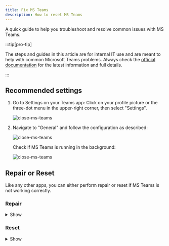 ```yaml
---
title: Fix MS Teams
description: How to reset MS Teams
---
```



<MsTeams width="85" height="85"/>


A quick guide to help you troubleshoot and resolve common issues with MS Teams.

:::tip[pro-tip]

The steps and guides in this article are for internal IT use and are meant to help with common Microsoft Teams problems. Always check the [official documentation](https://learn.microsoft.com/en-us/microsoftteams/deploy-enterprise-setup?tabs=ChatTeamsChannels) for the latest information and full details.


:::




## Recommended settings

1. Go to Settings on your Teams app: Click on your profile picture or the three-dot menu in the upper-right corner, then select "Settings".

    ![close-ms-teams](/img/troubleshooting/ms-teams-settings.png)

2. Navigate to "General" and follow the configuration as described:

    ![close-ms-teams](/img/troubleshooting/ms-teams-generalsettings.png)

    Check if MS Teams is running in the background:

  
    ![close-ms-teams](/img/troubleshooting/close-ms-teams.png)


<!-- <details>
<summary>ms-settings</summary>

</details> -->


## Repair or Reset 
Like any other apps, you can either perform repair or reset if MS Teams is not working correctly.

### Repair

<details>
<summary>Show</summary>

1. Open Settings by pressing the Windows key + I. 
2. Go to Apps > Installed Apps. 
3. Search "Microsoft Teams" > Select "Advanced options". 
4. In the "Reset" section, click "Repair". 
A checkmark will appear when the repair is complete. 

    ![close-ms-teams](/img/troubleshooting/ms-teams-win.png)

</details>

### Reset

<details>
<summary>Show</summary>

:::caution

This action will set MS Teams back to it's original settings. You may need to perform an update and reconfigure to [recommended settings](#recommended-settings).

:::

If MS Teams still isn't working right



1. Press Windows + R

    ![close-ms-teams](/img/troubleshooting/ms-teams-reset-run.png)
    
<!-- ms-teams-reset-run -->
<!-- ms-teams-appfolder -->

  <Tabs>
  
    <TabItem value="new" label="New Teams" default>
  
  ```bash
  %userprofile%\appdata\local\Packages\MSTeams_8wekyb3d8bbwe\LocalCache\Microsoft\MSTeams
  ```
  
    </TabItem>
      <TabItem value="classic" label="Classic Teams">
  
  ```bash
  %appdata%\Microsoft\Teams
  ```
  
    </TabItem>
  </Tabs>

2. Delete all files and folders. Make sure to delete it permanently (Shift + del).

  ![close-ms-teams](/img/troubleshooting/ms-teams-appfolder.png)
  
  </details>


<!-- Clearing the cache can help fix issues like login problems, slow performance, or message syncing issues. -->

<!-- - ❌ Disable Auto-Start
- ❌ Disable Open application in background
- ❌ Disable On close, keep the application running
- ✅ Enable Register the new Teams as the chat app for Microsoft 365 (requires restarting Microsoft 3applications) -->


<!--  -->

<!-- import ComingSoon from "@site/src/components/ComingSoon";

<ComingSoon /> -->

<!-- 
## 1. **Unable to Log In**

If you can’t log in, try the following: -->

<!-- - **Check Your Credentials:** Ensure you’re using the correct email and password.
- **Restart Teams:** Close the application completely and reopen it.
- **Clear the Cache:** For desktop users, clearing the Teams cache can help:
  - Exit Teams.
  - Navigate to `%appdata%\Microsoft\Teams` and delete all files in the folder. -->


